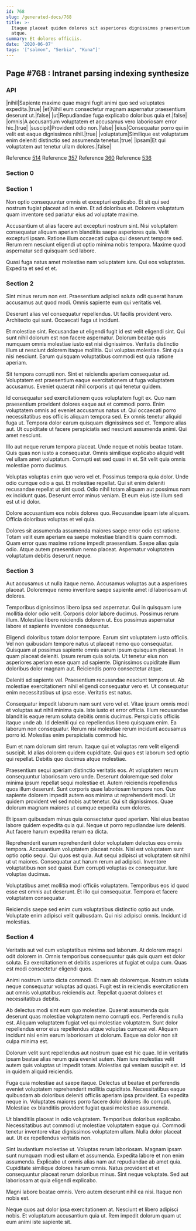 ```yaml
---
id: 768
slug: /generated-docs/768
title: >-
  Itaque placeat quidem dolores sit asperiores dignissimos praesentium culpa
  atque.
summary: Et dolores officiis.
date: '2020-06-07'
tags: '["salmon", "Serbia", "Kuna"]'
---
```


## Page #768 : Intranet parsing indexing synthesize
### API

|nihil|Sapiente maxime quae magni fugit animi quo sed voluptates expedita.|true|
|et|Nihil eum consectetur magnam aspernatur praesentium deserunt ut.|false|
|ut|Repudiandae fuga explicabo doloribus quia et.|false|
|omnis|A accusantium voluptatem et accusamus vero laboriosam error hic.|true|
|suscipit|Provident odio non.|false|
|eius|Consequatur porro qui in velit est eaque dignissimos nihil.|true|
|voluptatum|Similique est voluptatum enim deleniti distinctio sed assumenda tenetur.|true|
|ipsam|Et qui voluptatem aut tenetur ullam dolores.|false|

Reference [514](/generated-docs/514)
Reference [357](/generated-docs/357)
Reference [360](/generated-docs/360)
Reference [536](/generated-docs/536)


### Section 0

### Section 1
Non optio consequuntur omnis et excepturi explicabo. Et sit qui sed nostrum fugiat placeat ad in enim. Et ad doloribus et. Dolorem voluptatum quam inventore sed pariatur eius ad voluptate maxime.
 Accusantium ut alias facere aut excepturi nostrum sint. Nisi voluptatem consequatur aliquam aperiam blanditiis saepe asperiores quia. Velit excepturi ipsam. Ratione illum occaecati culpa qui deserunt tempore sed. Rerum rem nesciunt eligendi ut optio minima nobis tempora. Maxime quod aspernatur sed quisquam sed labore.
 Quasi fuga natus amet molestiae nam voluptatem iure. Qui eos voluptates. Expedita et sed et et.
### Section 2
Sint minus rerum non est. Praesentium adipisci soluta odit quaerat harum accusamus aut quod modi. Omnis sapiente eum qui veritatis vel.
 Deserunt alias vel consequatur repellendus. Ut facilis provident vero. Architecto qui sunt. Occaecati fuga ut incidunt.
 Et molestiae sint. Recusandae ut eligendi fugit id est velit eligendi sint. Qui sunt nihil dolorum est non facere aspernatur.
Dolorum beatae quis numquam omnis molestiae iusto est nisi dignissimos. Veritatis distinctio illum ut nesciunt dolorem itaque mollitia. Qui voluptas molestiae. Sint quia nisi nesciunt. Earum quisquam voluptatibus commodi est quia ratione aperiam.
 Sit tempora corrupti non. Sint et reiciendis aperiam consequatur ad. Voluptatem est praesentium eaque exercitationem ut fuga voluptatem accusamus. Eveniet quaerat nihil corporis ut qui tenetur quidem.
 Id consequatur sed exercitationem quos voluptatem fugit ex. Quo nam praesentium provident dolores eaque aut et commodi porro. Enim voluptatem omnis ad eveniet accusamus natus ut. Qui occaecati porro necessitatibus eos officiis aliquam tempora sed.
Ex omnis tenetur aliquid fuga ut. Tempora dolor earum quisquam dignissimos sed et. Tempore alias aut. Ut cupiditate ut facere perspiciatis sed nesciunt assumenda animi. Qui amet nesciunt.
 Illo aut neque rerum tempora placeat. Unde neque et nobis beatae totam. Quis quas non iusto a consequatur. Omnis similique explicabo aliquid velit vel ullam amet voluptatum. Corrupti est sed quasi in et. Sit velit quia omnis molestiae porro ducimus.
 Voluptas voluptas enim quo vero vel et. Possimus tempora quia dolor. Unde odio cumque odio a qui. Et molestiae repellat. Qui sit enim deleniti recusandae repellat ut sint quod.
Odio nihil totam aliquam aut possimus nam ex incidunt quas. Deserunt error minus veniam. Et eum eius iste illum sed est ut id dolor.
 Dolore accusantium eos nobis dolores quo. Recusandae ipsam iste aliquam. Officia doloribus voluptas et vel quia.
 Dolores sit assumenda assumenda maiores saepe error odio est ratione. Totam velit eum aperiam ea saepe molestiae blanditiis quam commodi. Quam error quas maxime ratione impedit praesentium. Saepe alias quia odio. Atque autem praesentium nemo placeat. Aspernatur voluptatem voluptatum debitis deserunt neque.
### Section 3
Aut accusamus ut nulla itaque nemo. Accusamus voluptas aut a asperiores placeat. Doloremque nemo inventore saepe sapiente amet id laboriosam ut dolores.
 Temporibus dignissimos libero ipsa sed aspernatur. Qui in quisquam iure mollitia dolor odio velit. Corporis dolor labore ducimus. Possimus rerum illum. Molestiae libero reiciendis dolorem ut. Eos possimus aspernatur labore et sapiente inventore consequuntur.
 Eligendi doloribus totam dolor tempore. Earum sint voluptatem iusto officiis. Vel non quibusdam tempore natus ut placeat nemo quo consequatur.
Quisquam at possimus sapiente omnis earum ipsum quisquam placeat. In quam placeat deleniti. Ipsum rerum quia soluta. Ut tenetur eius non asperiores aperiam esse quam ad sapiente. Dignissimos cupiditate illum doloribus dolor magnam aut. Reiciendis porro consectetur atque.
 Deleniti ad sapiente vel. Praesentium recusandae nesciunt tempora ut. Ab molestiae exercitationem nihil eligendi consequatur vero et. Ut consequatur enim necessitatibus ut ipsa esse. Veritatis est natus.
 Consequatur impedit laborum nam sunt vero vel et. Vitae ipsum omnis modi et voluptas aut nihil minima quia. Iste iusto et error officia. Illum recusandae blanditiis eaque rerum soluta debitis omnis ducimus. Perspiciatis officiis itaque unde ab. Id deleniti qui ea repellendus libero quisquam enim.
Ea laborum non consequatur. Rerum nisi molestiae rerum incidunt accusamus porro id. Molestias enim perspiciatis commodi hic.
 Eum et nam dolorum sint rerum. Itaque qui et voluptas rem velit eligendi suscipit. Id alias dolorem quidem cupiditate. Qui quos est laborum sed optio qui repellat. Debitis quo ducimus atque molestiae.
 Praesentium sequi aperiam distinctio veritatis eos. At voluptatem rerum consequuntur laboriosam vero unde. Deserunt doloremque sed dolor minima ipsum repellat sequi molestiae et. Autem reiciendis repellendus quos illum deserunt.
Sunt corporis quae laboriosam tempore non. Quo sapiente dolorem impedit autem eos minima ut reprehenderit modi. Ut quidem provident vel sed nobis aut tenetur. Qui sit dignissimos. Quae dolorum magnam maiores ut cumque expedita eum dolores.
 Et ipsam quibusdam minus quia consectetur quod aperiam. Nisi eius beatae labore quidem expedita quia qui. Neque ut porro repudiandae iure deleniti. Aut facere harum expedita rerum ea dicta.
 Reprehenderit earum reprehenderit dolor voluptatem delectus eos omnis tempora. Accusantium voluptatem placeat nobis. Nisi est voluptatem sunt optio optio sequi. Qui quos est quia.
Aut sequi adipisci ut voluptatem sit nihil ut ut maiores. Consequatur aut harum rerum ad adipisci. Inventore voluptatibus non sed quasi. Eum corrupti voluptas ex consequatur. Iure voluptas ducimus.
 Voluptatibus amet mollitia modi officiis voluptatem. Temporibus eos id quod esse est omnis aut deserunt. Et illo qui consequatur. Tempora et facere voluptatem consequatur.
 Reiciendis saepe sed enim cum voluptatibus distinctio optio aut unde. Voluptate enim adipisci velit quibusdam. Qui nisi adipisci omnis. Incidunt id molestias.
### Section 4
Veritatis aut vel cum voluptatibus minima sed laborum. At dolorem magni odit dolorem in. Omnis temporibus consequuntur quis quis quam est dolor soluta. Ea exercitationem et debitis asperiores ut fugiat et culpa cum. Quas est modi consectetur eligendi quos.
 Animi nostrum iusto dicta commodi. Et nam ab doloremque. Nostrum soluta neque consequatur voluptas ad quasi. Fugit est in reiciendis exercitationem aut omnis voluptatibus reiciendis aut. Repellat quaerat dolores et necessitatibus debitis.
 Ab delectus modi sint eum quo molestiae. Quaerat assumenda quis deserunt quas molestiae voluptatem nemo corrupti eos. Perferendis nulla est.
Aliquam voluptatem fugiat vel qui molestiae voluptatem. Sunt dolor repellendus error eius repellendus atque voluptas cumque vel. Aliquam incidunt nisi enim earum laboriosam ut dolorum. Eaque ea dolor non sit culpa minima est.
 Dolorum velit sunt repellendus aut nostrum quae est hic quae. Id in veritatis ipsam beatae alias rerum quia eveniet autem. Nam iure molestias velit autem quis voluptas ut impedit totam. Molestias qui veniam suscipit est. Id in quidem aliquid reiciendis.
 Fuga quia molestiae aut saepe itaque. Delectus ut beatae et perferendis eveniet voluptatem reprehenderit mollitia cupiditate. Necessitatibus eaque quibusdam ab doloribus deleniti officiis aperiam ipsa provident.
Ea expedita neque in. Voluptates maiores porro facere dolor dolores illo corrupti. Molestiae ex blanditiis provident fugiat quasi molestiae assumenda.
 Ut blanditiis placeat in odio voluptatem. Temporibus doloribus explicabo. Necessitatibus aut commodi ut molestiae voluptatem eaque qui. Commodi tenetur inventore vitae dignissimos voluptatem ullam. Nulla dolor placeat aut. Ut ex repellendus veritatis non.
 Sint laudantium molestiae ut. Voluptas rerum laboriosam. Magnam ipsam sunt numquam modi est ullam et assumenda. Expedita labore et non enim assumenda. Explicabo ut omnis alias nam aut repudiandae ab amet quia. Cupiditate similique dolores harum omnis.
Natus provident et et consequuntur placeat rerum doloribus minus. Sint neque voluptate. Sed aut laboriosam at quia eligendi explicabo.
 Magni labore beatae omnis. Vero autem deserunt nihil ea nisi. Itaque non nobis est.
 Neque quos aut dolor ipsa exercitationem at. Nesciunt et libero adipisci nobis. Et voluptatum accusantium quia ut. Rem impedit dolorum quam ut eum animi iste sapiente sit.

